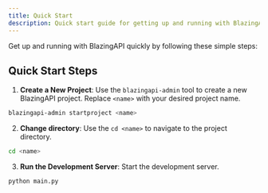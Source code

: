 ```yaml
---
title: Quick Start
description: Quick start guide for getting up and running with BlazingAPI.
---
```


Get up and running with BlazingAPI quickly by following these simple steps:

## Quick Start Steps

1. **Create a New Project**: Use the `blazingapi-admin` tool to create a new BlazingAPI project. Replace `<name>` with your desired project name.

```bash
blazingapi-admin startproject <name>
```

2. **Change directory**: Use the `cd <name>` to navigate to the project directory.

```bash
cd <name>
```

3. **Run the Development Server**: Start the development server.

```bash
python main.py
```

